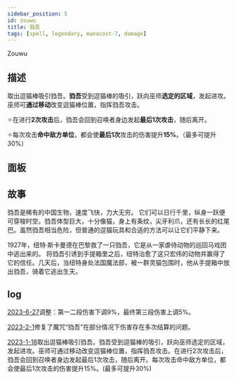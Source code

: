 ```yaml
---
sidebar_position: 5
id: zouwu
title: 驺吾
tags: [spell, legendary, manacost-7, damage]
---
```


Zouwu

<!--truncate-->



<CardBasics cardKey={id}/>


## 描述

取出逗猫棒吸引驺吾。**驺吾**受到逗猫棒的吸引，跃向巫师**选定的区域**，发起进攻。巫师可**通过移动**改变逗猫棒位置，指挥驺吾攻击。

✧在进行**2次攻击**后，驺吾会回到召唤者身边发起**最后1次攻击**，随后离开。

✧每次攻击**命中敌方单位**，都会使**最后1次**攻击的伤害提升**15%**。（最多可提升30%）

## 面板


<LevelComponent/>


<CardDynamicTable cardKey={id}/>


<CardComplexTable cardKey={id}/>



## 故事

驺吾是稀有的中国生物，速度飞快，力大无穷。 它们可以日行千里，纵身一跃便可穿梭时空。驺吾体型巨大，十分像猫，身上有条纹，尖牙利爪，还有长长的红尾巴。虽然驺吾相当危险，但普通的逗猫玩具和合适的方法可以让它们平静下来。

1927年，纽特·斯卡曼德在巴黎救了一只驺吾，它是从一家虐待动物的巡回马戏团中逃出来的。 将驺吾引诱到手提箱里之后，纽特治愈了这只宏伟的动物并赢得了它的信任。几天后，当纽特身处法国魔法部，被一群灵猫包围时，他从手提箱中放出驺吾，骑着它逃出生天。

## log

[2023-6-27](/blog/230627-update-annc#adjustment)调整：第一二段伤害下调9%，最终第三段伤害上调5%。

[2023-2-1](/blog/230201-update-annc#fix)修复了魔咒“驺吾”在部分情况下伤害存在多次结算的问题。

[2023-1-18](/blog/230118-update-annc#description)取出逗猫棒吸引驺吾。驺吾受到逗猫棒的吸引，跃向巫师选定的区域，发起进攻。巫师可通过移动改变逗猫棒位置，指挥驺吾攻击。在进行2次攻击后，驺吾会回到召唤者身边发起最后1次攻击，随后离开。每次攻击命中敌方单位，都会使最后1次攻击的伤害提升15%。(最多可提升30%)

